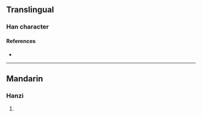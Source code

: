 {{character info/new}}
==Translingual==

===Han character===
{{Han char|rn=86|rad=火|as=12|sn=16|four=11809|canj=SSF|ids=⿱臦火}}

====References====
* {{Han ref|kx=0684.090|dkj=19442|hdz=32238.100|uh=71DB|ud=29147|bh=EA58|bd=59992}}

----

==Mandarin==

===Hanzi===
{{cmn-hanzi|pin=[[jǐng]] ([[jing3]])|wg=ching<sup>3</sup>}}

# {{rfdef|cmn|sort=火12}}